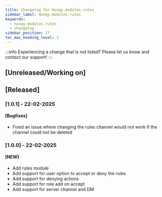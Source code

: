 ```yaml
---
title: Changelog for Husqy.modules.rules
sidebar_label: Husqy.modules.rules
keywords:
  - husqy.modules.rules
  - changelog
sidebar_position: 17
toc_max_heading_level: 3
---
```


:::info
Experiencing a change that is not listed? Please let us know and contact our support!
:::

## [Unreleased/Working on]

## [Released]

### [1.0.1] - 22-02-2025

#### [Bugfixes]

- Fixed an issue where changing the rules channel would not work if the channel could not be deleted

### [1.0.0] - 22-02-2025

#### [NEW]

- Add rules module
- Add support for user option to accept or deny the rules
- Add support for denying actions
- Add support for role add on accept
- Add support for server channel and DM